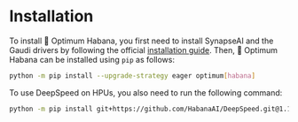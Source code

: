 <!--Copyright 2022 The HuggingFace Team. All rights reserved.

Licensed under the Apache License, Version 2.0 (the "License"); you may not use this file except in compliance with
the License. You may obtain a copy of the License at

http://www.apache.org/licenses/LICENSE-2.0

Unless required by applicable law or agreed to in writing, software distributed under the License is distributed on
an "AS IS" BASIS, WITHOUT WARRANTIES OR CONDITIONS OF ANY KIND, either express or implied. See the License for the
specific language governing permissions and limitations under the License.
-->

# Installation

To install 🤗 Optimum Habana, you first need to install SynapseAI and the Gaudi drivers by following the official [installation guide](https://docs.habana.ai/en/latest/Installation_Guide/index.html).
Then, 🤗 Optimum Habana can be installed using `pip` as follows:

```bash
python -m pip install --upgrade-strategy eager optimum[habana]
```


To use DeepSpeed on HPUs, you also need to run the following command:

```bash
python -m pip install git+https://github.com/HabanaAI/DeepSpeed.git@1.12.0
```

